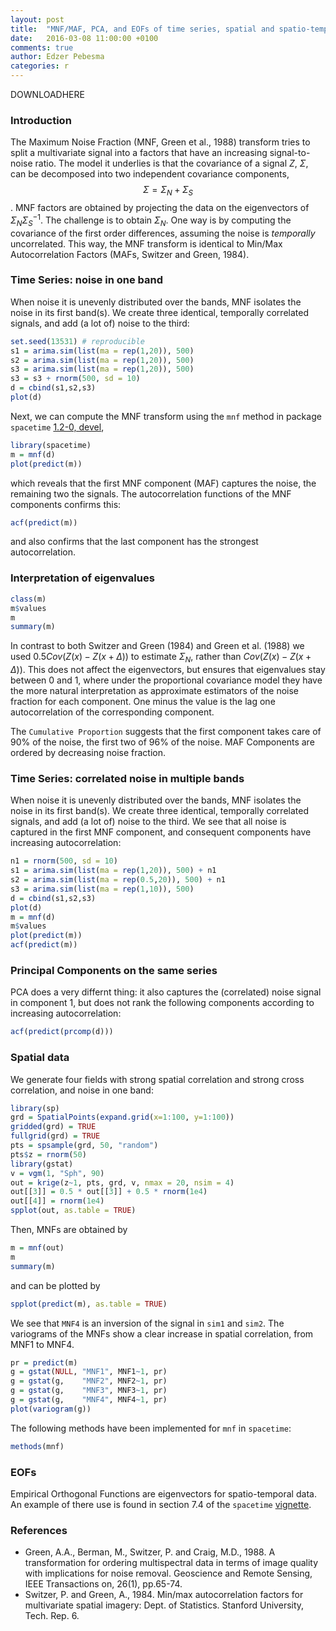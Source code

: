 ```yaml
---
layout: post
title:  "MNF/MAF, PCA, and EOFs of time series, spatial and spatio-temporal data"
date:   2016-03-08 11:00:00 +0100
comments: true
author: Edzer Pebesma
categories: r
---
```

DOWNLOADHERE

### Introduction

The Maximum Noise Fraction (MNF, Green et al., 1988) transform tries to split a multivariate signal into a factors that have an increasing signal-to-noise ratio. The model it underlies is that the covariance of a signal $Z$, $\Sigma$, can be decomposed into two independent covariance components, $$\Sigma = \Sigma_N + \Sigma_S$$. MNF factors are obtained by projecting the data on the eigenvectors of $\Sigma_N \Sigma_S^{-1}$. The challenge is to obtain $\Sigma_N$. One way is by computing the covariance of the first order differences, assuming the noise is *temporally* uncorrelated. This way, the MNF transform is identical to Min/Max Autocorrelation Factors (MAFs, Switzer and Green, 1984).

### Time Series: noise in one band

When noise it is unevenly distributed over the bands, MNF isolates
the noise in its first band(s). We create three identical, temporally
correlated signals, and add (a lot of) noise to the third:

```r
set.seed(13531) # reproducible
s1 = arima.sim(list(ma = rep(1,20)), 500)
s2 = arima.sim(list(ma = rep(1,20)), 500)
s3 = arima.sim(list(ma = rep(1,20)), 500)
s3 = s3 + rnorm(500, sd = 10)
d = cbind(s1,s2,s3)
plot(d)
```

Next, we can compute the MNF transform using the `mnf` method in package `spacetime` [1.2-0, devel](https://github.com/edzer/spacetime/),

```r
library(spacetime)
m = mnf(d)
plot(predict(m))
```

which reveals that the first MNF component (MAF) captures the noise,
the remaining two the signals.  The autocorrelation functions of
the MNF components confirms this:

```r
acf(predict(m))
```

and also confirms that the last component has the strongest autocorrelation.

### Interpretation of eigenvalues

```r
class(m)
m$values
m
summary(m)
```

In contrast to both Switzer and Green (1984) and Green et al. (1988)
we used $0.5 Cov(Z(x)-Z(x+\Delta))$ to estimate $\Sigma_N$,
rather than $Cov(Z(x)-Z(x+\Delta))$. This does not affect the
eigenvectors, but ensures that eigenvalues stay between 0 and 1,
where under the proportional covariance model they have the more
natural interpretation as approximate estimators of the noise
fraction for each component. One minus the value is the lag one
autocorrelation of the corresponding component.

The `Cumulative Proportion` suggests that the first component takes
care of 90% of the noise, the first two of 96% of the noise. MAF
Components are ordered by decreasing noise fraction.

### Time Series: correlated noise in multiple bands

When noise it is unevenly distributed over the bands, MNF isolates
the noise in its first band(s). We create three identical, temporally
correlated signals, and add (a lot of) noise to the third. We see
that all noise is captured in the first MNF component, and consequent
components have increasing autocorrelation:

```r
n1 = rnorm(500, sd = 10)
s1 = arima.sim(list(ma = rep(1,20)), 500) + n1
s2 = arima.sim(list(ma = rep(0.5,20)), 500) + n1
s3 = arima.sim(list(ma = rep(1,10)), 500)
d = cbind(s1,s2,s3)
plot(d)
m = mnf(d)
m$values
plot(predict(m))
acf(predict(m))
```

### Principal Components on the same series

PCA does a very differnt thing: it also captures the (correlated)
noise signal in component 1, but does not rank the following
components according to increasing autocorrelation:

```r
acf(predict(prcomp(d)))
```

### Spatial data

We generate four fields with strong spatial correlation and strong
cross correlation, and noise in one band:

```r
library(sp)
grd = SpatialPoints(expand.grid(x=1:100, y=1:100))
gridded(grd) = TRUE
fullgrid(grd) = TRUE
pts = spsample(grd, 50, "random")
pts$z = rnorm(50)
library(gstat)
v = vgm(1, "Sph", 90)
out = krige(z~1, pts, grd, v, nmax = 20, nsim = 4)
out[[3]] = 0.5 * out[[3]] + 0.5 * rnorm(1e4)
out[[4]] = rnorm(1e4)
spplot(out, as.table = TRUE)
```

Then, MNFs are obtained by
```r
m = mnf(out)
m
summary(m)
```

and can be plotted by

```r
spplot(predict(m), as.table = TRUE)
```

We see that `MNF4` is an inversion of the signal in `sim1` and
`sim2`.  The variograms of the MNFs show a clear increase in spatial
correlation, from MNF1 to MNF4.

```r
pr = predict(m)
g = gstat(NULL, "MNF1", MNF1~1, pr)
g = gstat(g,    "MNF2", MNF2~1, pr)
g = gstat(g,    "MNF3", MNF3~1, pr)
g = gstat(g,    "MNF4", MNF4~1, pr)
plot(variogram(g))
```

The following methods have been implemented for `mnf` in `spacetime`:
```r
methods(mnf)
```

### EOFs

Empirical Orthogonal Functions are eigenvectors
for spatio-temporal data.  An example of there
use is found in section 7.4 of the `spacetime`
[vignette](https://cran.r-project.org/web/packages/spacetime/vignettes/jss816.pdf).

### References

* Green, A.A., Berman, M., Switzer, P. and Craig, M.D., 1988. A transformation for ordering multispectral data in terms of image quality with implications for noise removal. Geoscience and Remote Sensing, IEEE Transactions on, 26(1), pp.65-74.
* Switzer, P. and Green, A., 1984. Min/max autocorrelation factors for multivariate spatial imagery: Dept. of Statistics. Stanford University, Tech. Rep. 6.


